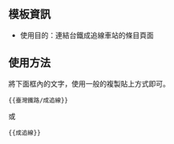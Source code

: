 {{NoteTA|G1=MediaWiki}}{{Documentation subpage}}<!-- 在本行下編輯模板說明 -->

==模板資訊==
*使用目的：連結台鐵成追線車站的條目頁面

==使用方法==
將下面框內的文字，使用一般的複製貼上方式即可。
<pre>{{臺灣鐵路/成追線}}</pre>或<pre>{{成追線}}</pre>

<includeonly>{{Sandbox other||<!-- 本行下加入模板的分類 -->
[[Category:台灣鐵道路線模板]]
[[Category:臺中市交通模板]]

}}</includeonly>